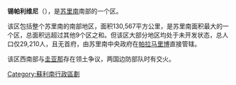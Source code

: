 {{coord|3|46|37|N|56|01|40|W|region:SR-SI_type:adm1st|display=title}}
{{Infobox settlement
| name = 锡帕利维尼
| native_name = {{lang|nl|Sipaliwini}}
| other_name = 
| image_skyline = 
| imagesize = 250px
| image_caption = 
| image_flag = 
| image_shield = 
| image_map = File:Sipaliwini in Suriname (+claims) (hatched).svg
| pushpin_label_position = bottom
| map_caption = 锡帕利维尼在[[蘇里南|蘇里南]]的位置（紅色），紅色斜缐為蘇里南與[[法屬圭亞那|法屬圭亞那]]和[[圭亚那|圭亚那]]的爭議地區
| settlement_type = [[蘇里南行政區劃|行政區]]
| subdivision_type = 國家
| subdivision_name = {{SUR}}
| subdivision_type1 = 
| subdivision_name1 = 
| subdivision_type2 = 
| subdivision_name2 = 
| subdivision_type3 = 
| subdivision_name3 = 
| leader_title = 市長
| leader_name = 
| leader_party = 
| established_title = 建立
| established_date = 
| established_title3 = 城市地位
| established_date3 = 
| elevation_m =
| area_total_km2 = 130,567
| population_as_of = 2012年
| population_total = 37,065
| population_density_km2 = auto
| timezone = ART
| utc_offset = -3
| timezone_DST = 
| utc_offset_DST = +
| coordinates = 
| population_demonym = 
| postal_code_type = 郵政號碼
| postal_code = 
| area_code = 
| registration_plate =
| blank_name = 
| blank_info = 
| twin1 =
| twin2 =
| twin3 = 
| website =  }}

'''锡帕利维尼'''（{{lang-nl|Sipaliwini}}），是[[苏里南|苏里南]]南部的一个区。

该区包括整个苏里南的南部地区，面积130,567平方公里，是苏里南面积最大的一个区，总面积远超过其他9个区之和。但该区大部分地区均处于未开发状态，总人口仅29,210人，且无首府，由苏里南中央政府在[[帕拉马里博|帕拉马里博]]直接管辖。

该区西南部与[[圭亚那|圭亚那]]存在领土争议，两国边防部队时有交火。

[[Category:蘇利南行政區劃|Category:蘇利南行政區劃]]